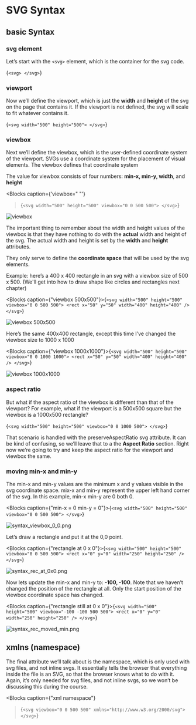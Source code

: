 
# SVG Syntax

## basic Syntax

### svg element

Let’s start with the `<svg>` element, which is the container for the svg code.

<Blocks>{`<svg>
</svg>`}</Blocks>

### viewport

Now we’ll define the viewport, which is just the **width** and **height** of the svg on the page that contains it. If the viewport is not defined, the svg will scale to fit whatever contains it.

<Blocks>{`<svg width="500" height="500">
</svg>`}</Blocks>

### viewbox

Next we’ll define the viewbox, which is the user-defined coordinate system of the viewport.
SVGs use a coordinate system for the placement of visual elements. The viewbox defines that coordinate system

The value for viewbox consists of four numbers:
**min-x, min-y, width**, and **height**

<Blocks
  caption={'viewbox="<min-x> <min-y> <width> <height>"'}
>{`<svg width="500" height="500" viewbox="0 0 500 500">
</svg>`}</Blocks>

![viewbox](/syntax_viewbox.png)

The important thing to remember about the width and height values of the viewbox is that they have nothing to do with the **actual** width and height of the svg. The actual width and height is set by the **width** and **height** attributes.

They only serve to define the **coordinate space** that will be used by the svg elements.

Example: here’s a 400 x 400 rectangle in an svg with a viewbox size of 500 x 500. (We'll get into how to draw shape like circles and rectangles next chapter)

<Blocks caption={"viewbox 500x500"}>{`<svg
   width="500"
   height="500"
   viewbox="0 0 500 500">
   <rect x="50" y="50" width="400" height="400" />
</svg>`}</Blocks>

![viewbox 500x500](/syntax_viewbox_500x500.png)

Here’s the same 400x400 rectangle, except this time I’ve changed the viewbox size to 1000 x 1000

<Blocks caption={"viewbox 1000x1000"}>{`<svg
   width="500"
   height="500"
   viewbox="0 0 1000 1000">
   <rect x="50" y="50" width="400" height="400" />
</svg>`}</Blocks>

![viewbox 1000x1000](/syntax_viewbox_1000x1000.png)

### aspect ratio

But what if the aspect ratio of the viewbox is different than that of the viewport? For example, what if the viewport is a 500x500 square but the viewbox is a 1000x500 rectangle?

<Blocks>{`<svg
   width="500"
   height="500"
   viewbox="0 0 1000 500">
</svg>`}</Blocks>

That scenario is handled with the preserveAspectRatio svg attribute. It can be kind of confusing, so we’ll leave that to a the **Aspect Ratio** section. Right now we’re going to try and keep the aspect ratio for the viewport and viewbox the same.

### moving min-x and min-y

The min-x and min-y values are the minimum x and y values visible in the svg coordinate space.
mix-x and min-y represent the upper left hand corner of the svg. In this example, min-x min-y are 0 both 0.

<Blocks caption={"min-x = 0 min-y = 0"}>{`<svg
   width="500"
   height="500"
   viewbox="0 0 500 500">
</svg>`}</Blocks>

![syntax_viewbox_0_0.png](/syntax_viewbox_0_0.png)

Let’s draw a rectangle and put it at the 0,0 point.

<Blocks caption={"rectangle at 0 x 0"}>{`<svg
   width="500"
   height="500"
   viewbox="0 0 500 500">
   <rect x="0" y="0" width="250" height="250" />
</svg>`}</Blocks>

![syntax_rec_at_0x0.png](/syntax_rec_at_0x0.png)

Now lets update the min-x and min-y to: **-100, -100**. Note that we haven’t changed the position of the rectangle at all. Only the start position of the viewbox coordinate space has changed.

<Blocks caption={"rectangle still at 0 x 0"}>{`<svg
   width="500"
   height="500"
   viewbox="-100 -100 500 500">
   <rect x="0" y="0" width="250" height="250" />
</svg>`}</Blocks>

![syntax_rec_moved_min.png](/syntax_rec_moved_min.png)

## xmlns (namespace)

The final attribute we’ll talk about is the namespace, which is only used with svg files, and not inline svgs. It essentially tells the browser that everything inside the file is an SVG, so that the browser knows what to do with it.
Again, it’s only needed for svg files, and not inline svgs, so we won’t be discussing this during the course.

<Blocks
  caption={"xml namespace"}
>{`<svg viewbox="0 0 500 500" xmlns="http://www.w3.org/2000/svg"></svg>`}</Blocks>

